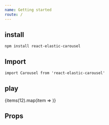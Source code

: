 ```yaml
---
name: Getting started
route: /
---
```



## install
```
npm install react-elastic-carousel
```

## Import
```
import Carousel from 'react-elastic-carousel'
```

## play 

<Playground >
  <Carousel itemsToShow={3}>
    {items(12).map(item => <Item key={item.id} {...item}/>)}
  </Carousel>
</Playground>

## Props

<PropsTable of={Carousel} />